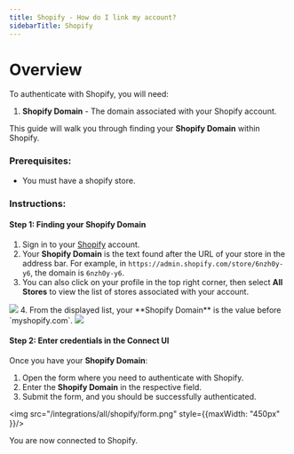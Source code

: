 ```yaml
---
title: Shopify - How do I link my account?
sidebarTitle: Shopify
---
```



# Overview

To authenticate with Shopify, you will need:
1. **Shopify Domain** - The domain associated with your Shopify account.

This guide will walk you through finding your **Shopify Domain** within Shopify.

### Prerequisites:

- You must have a shopify store.

### Instructions:

#### Step 1: Finding your Shopify Domain
1. Sign in to your [Shopify](https://www.shopify.com/) account.
2. Your **Shopify Domain** is the text found after the URL of your store in the address bar. For example, in `https://admin.shopify.com/store/6nzh0y-y6`, the domain is `6nzh0y-y6`.
3. You can also click on your profile in the top right corner, then select **All Stores** to view the list of stores associated with your account.
<img src="/integrations/all/shopify-api-key/profile.png" />
4. From the displayed list, your **Shopify Domain** is the value before `myshopify.com`.

<img src="/integrations/all/shopify-api-key/stores.png" />

#### Step 2: Enter credentials in the Connect UI

Once you have your **Shopify Domain**:
1. Open the form where you need to authenticate with Shopify.
2. Enter the **Shopify Domain** in the respective field.
3. Submit the form, and you should be successfully authenticated.


<img src="/integrations/all/shopify/form.png" style={{maxWidth: "450px" }}/>

You are now connected to Shopify.

